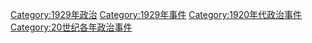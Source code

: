 [[Category:1929年政治|Category:1929年政治]]
[[Category:1929年事件|Category:1929年事件]]
[[Category:1920年代政治事件|Category:1920年代政治事件]]
[[Category:20世纪各年政治事件|Category:20世纪各年政治事件]]